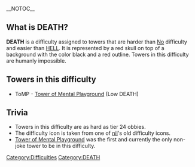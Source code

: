 __NOTOC__{{NewDifficultyInfobox|image1=<gallery>
File:DEATHrevamp.png|Current
File:DEATH.png|Old
</gallery>|previous=[[No]]|next=[[HELL]]|title1=|caption1=|rating=19|decal_id=5891931233, 795922313|creator(s)=|type=Humanly impossible}}
==What is '''DEATH'''?==
'''DEATH''' is a difficulty assigned to towers that are harder than [[No]] difficulty and easier than [[HELL]]. It is represented by a red skull on top of a background with the color black and a red outline. Towers in this difficulty are humanly impossible.
== Towers in this difficulty ==

*ToMP - [[Tower of Mental Playground]] (Low DEATH)

==Trivia== 

*Towers in this difficulty are as hard as tie<nowiki/>r 24 obbies.
*The difficulty icon is taken from one of [[nil]]<nowiki/>'s old difficulty icons.
*[[Tower of Mental Playground]] was the first and currently the only non-joke tower to be in this difficulty.

[[Category:Difficulties]]
[[Category:DEATH]]